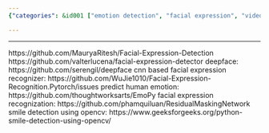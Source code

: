 ```yaml
---
{"categories": &id001 ["emotion detection", "facial expression", "video analysis"], "category": "Facial Expression Detection", "date": "2022-05-29 07:13:46", "description": "This article offers a compilation of resources for facial expression detection, including GitHub repositories, deep learning models, and a Python library. These tools can be utilized to accomplish tasks like identifying emotions, detecting smiles, and analyzing facial expressions.", "tags": *id001, "title": "Facial Expression Detector"}

---
```


------
https://github.com/MauryaRitesh/Facial-Expression-Detection
https://github.com/valterlucena/facial-expression-detector
deepface:
https://github.com/serengil/deepface
cnn based facial expression recognizer:
https://github.com/WuJie1010/Facial-Expression-Recognition.Pytorch/issues
predict human emotion:
https://github.com/thoughtworksarts/EmoPy
facial expression recognization:
https://github.com/phamquiluan/ResidualMaskingNetwork
smile detection using opencv:
https://www.geeksforgeeks.org/python-smile-detection-using-opencv/
